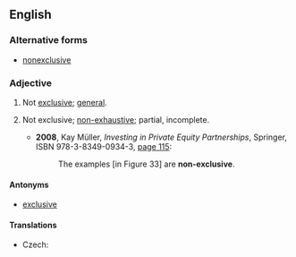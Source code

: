 ==English==

===Alternative forms===
* [[nonexclusive]]

===Adjective===
{{en-adj|-}}

# Not [[exclusive]]; [[general]].
# {{context|of a list of examples|lang=en}} Not exclusive; [[non-exhaustive]]; partial, incomplete.
#* '''2008''', Kay Müller, ''Investing in Private Equity Partnerships'', Springer, ISBN 978-3-8349-0934-3, [http://books.google.com/books?id=JTFK7AWepyIC&pg=PA115&dq=non-exclusive page 115]:
#*: The examples [in Figure 33] are '''non-exclusive'''.

====Antonyms====
* [[exclusive]]

====Translations====
{{trans-top|Not exclusive; general}}
* Czech: {{t-|cs|nevýhradní}}
{{trans-mid}}
{{trans-bottom}}
